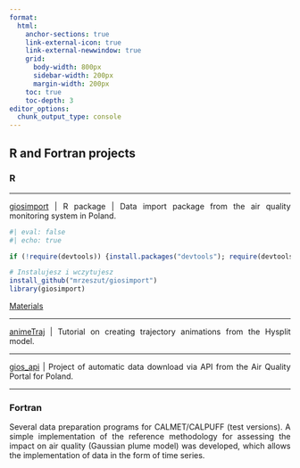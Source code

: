```yaml
---
format: 
  html:
    anchor-sections: true
    link-external-icon: true
    link-external-newwindow: true
    grid: 
      body-width: 800px
      sidebar-width: 200px
      margin-width: 200px
    toc: true
    toc-depth: 3
editor_options: 
  chunk_output_type: console
---
```


<div style="text-align: justify">

## R and Fortran projects

### R

***

[giosimport](https://github.com/mrzeszut/giosimport) | R package | Data import package from the air quality monitoring system in Poland.

```r
#| eval: false
#| echo: true

if (!require(devtools)) {install.packages("devtools"); require(devtools)}

# Instalujesz i wczytujesz
install_github("mrzeszut/giosimport")
library(giosimport)
```

[Materials](https://rpubs.com/rzeszut/giosimport)

***
[animeTraj](https://github.com/mrzeszut/animeTraj) | Tutorial on creating trajectory animations from the Hysplit model.

***

[gios_api](https://github.com/mrzeszut/gios_api) | Project of automatic data download via API from the Air Quality Portal for Poland.

***

### Fortran

Several data preparation programs for CALMET/CALPUFF (test versions). A simple implementation of the reference methodology for assessing the impact on air quality (Gaussian plume model) was developed, which allows the implementation of data in the form of time series.





